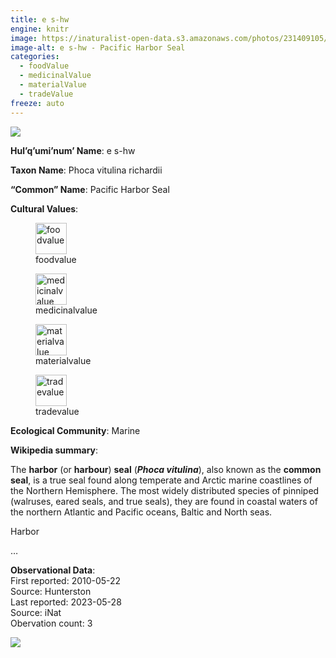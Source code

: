 ```yaml
---
title: e s-hw
engine: knitr
image: https://inaturalist-open-data.s3.amazonaws.com/photos/231409105/medium.jpg
image-alt: e s-hw - Pacific Harbor Seal
categories:
  - foodValue
  - medicinalValue
  - materialValue
  - tradeValue
freeze: auto
---
```

![](https://inaturalist-open-data.s3.amazonaws.com/photos/231409105/medium.jpg){fig-alt="e s-hw - Pacific Harbor Seal"}

**Hul'q'umi'num' Name**: e s-hw



**Taxon Name**: Phoca vitulina richardii

**"Common" Name**: Pacific Harbor Seal

**Cultural Values**:  

::: {layout-nrow=1 style="width:60%"}
![foodvalue](/files/foodvalue.svg){width=50px}

![medicinalvalue](/files/medicinalvalue.svg){width=50px}

![materialvalue](/files/materialvalue.svg){width=50px}

![tradevalue](/files/tradevalue.svg){width=50px}
:::

**Ecological Community**: Marine

**Wikipedia summary**:  
<p class="mw-empty-elt">
</p>

<p>The <b>harbor</b> (or <b>harbour</b>) <b>seal</b> (<i><b>Phoca vitulina</b></i>), also known as the <b>common seal</b>, is a true seal found along temperate and Arctic marine coastlines of the Northern Hemisphere. The most widely distributed species of pinniped (walruses, eared seals, and true seals), they are found in coastal waters of the northern Atlantic and Pacific oceans, Baltic and North seas.
</p><p>Harbor</p>...

**Observational Data**:   
First reported: 2010-05-22  
Source: Hunterston  
Last reported: 2023-05-28  
Source: iNat  
Obervation count: 3

![](community_dist.png)
